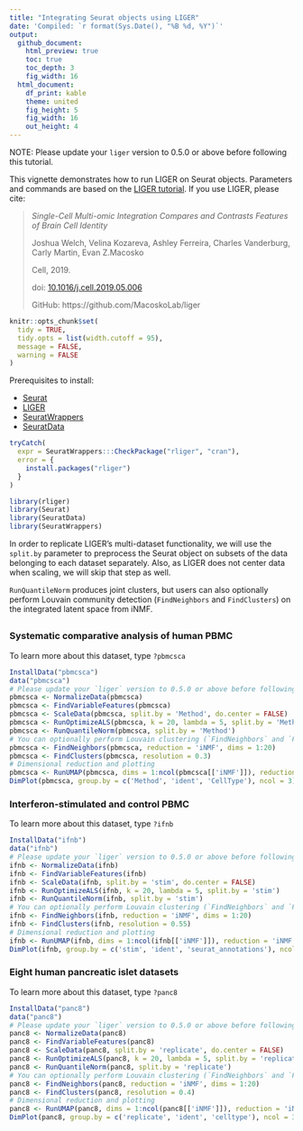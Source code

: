 ```yaml
---
title: "Integrating Seurat objects using LIGER"
date: 'Compiled: `r format(Sys.Date(), "%B %d, %Y")`'
output: 
  github_document:
    html_preview: true
    toc: true
    toc_depth: 3
    fig_width: 16
  html_document:
    df_print: kable
    theme: united
    fig_height: 5
    fig_width: 16
    out_height: 4
---
```


NOTE: Please update your `liger` version to 0.5.0 or above before following this tutorial.

This vignette demonstrates how to run LIGER on Seurat objects. Parameters and commands are based on the [LIGER tutorial](http://htmlpreview.github.io/?https://github.com/MacoskoLab/liger/blob/master/vignettes/Integrating_multi_scRNA_data.html). If you use LIGER, please cite:
  
> *Single-Cell Multi-omic Integration Compares and Contrasts Features of Brain Cell Identity*
>
> Joshua Welch, Velina Kozareva, Ashley Ferreira, Charles Vanderburg, Carly Martin, Evan Z.Macosko
>
> Cell, 2019.
>
> doi: [10.1016/j.cell.2019.05.006](https://doi.org/10.1016/j.cell.2019.05.006)
>
> GitHub: https://github.com/MacoskoLab/liger

```r
knitr::opts_chunk$set(
  tidy = TRUE,
  tidy.opts = list(width.cutoff = 95),
  message = FALSE,
  warning = FALSE
)
```

Prerequisites to install: 

* [Seurat](https://satijalab.org/seurat/install) 
* [LIGER](https://github.com/MacoskoLab/liger) 
* [SeuratWrappers](https://github.com/satijalab/seurat-wrappers)
* [SeuratData](https://github.com/satijalab/seurat-data) 

```r
tryCatch(
  expr = SeuratWrappers:::CheckPackage("rliger", "cran"),
  error = {
    install.packages("rliger")
  }
)
```

```r
library(rliger)
library(Seurat)
library(SeuratData)
library(SeuratWrappers)
```

In order to replicate LIGER's multi-dataset functionality, we will use the `split.by` parameter to preprocess the Seurat object on subsets of the data belonging to each dataset separately. Also, as LIGER does not center data when scaling, we will skip that step as well.

`RunQuantileNorm` produces joint clusters, but users can also optionally perform Louvain community detection (`FindNeighbors` and `FindClusters`) on the integrated latent space from iNMF.

## {.tabset .tabset-pills}

### Systematic comparative analysis of human PBMC

To learn more about this dataset, type `?pbmcsca` 

```r
InstallData("pbmcsca")
data("pbmcsca")
# Please update your `liger` version to 0.5.0 or above before following this tutorial
pbmcsca <- NormalizeData(pbmcsca)
pbmcsca <- FindVariableFeatures(pbmcsca)
pbmcsca <- ScaleData(pbmcsca, split.by = 'Method', do.center = FALSE)
pbmcsca <- RunOptimizeALS(pbmcsca, k = 20, lambda = 5, split.by = 'Method')
pbmcsca <- RunQuantileNorm(pbmcsca, split.by = 'Method')
# You can optionally perform Louvain clustering (`FindNeighbors` and `FindClusters`) after `RunQuantileNorm` according to your needs
pbmcsca <- FindNeighbors(pbmcsca, reduction = 'iNMF', dims = 1:20)
pbmcsca <- FindClusters(pbmcsca, resolution = 0.3)
# Dimensional reduction and plotting
pbmcsca <- RunUMAP(pbmcsca, dims = 1:ncol(pbmcsca[['iNMF']]), reduction = 'iNMF')
DimPlot(pbmcsca, group.by = c('Method', 'ident', 'CellType'), ncol = 3)
```

### Interferon-stimulated and control PBMC

To learn more about this dataset, type `?ifnb` 

```r
InstallData("ifnb")
data("ifnb")
# Please update your `liger` version to 0.5.0 or above before following this tutorial.
ifnb <- NormalizeData(ifnb)
ifnb <- FindVariableFeatures(ifnb)
ifnb <- ScaleData(ifnb, split.by = 'stim', do.center = FALSE)
ifnb <- RunOptimizeALS(ifnb, k = 20, lambda = 5, split.by = 'stim')
ifnb <- RunQuantileNorm(ifnb, split.by = 'stim')
# You can optionally perform Louvain clustering (`FindNeighbors` and `FindClusters`) after `RunQuantileNorm` according to your needs
ifnb <- FindNeighbors(ifnb, reduction = 'iNMF', dims = 1:20)
ifnb <- FindClusters(ifnb, resolution = 0.55)
# Dimensional reduction and plotting
ifnb <- RunUMAP(ifnb, dims = 1:ncol(ifnb[['iNMF']]), reduction = 'iNMF')
DimPlot(ifnb, group.by = c('stim', 'ident', 'seurat_annotations'), ncol = 3)
```

### Eight human pancreatic islet datasets

To learn more about this dataset, type `?panc8` 

```r
InstallData("panc8")
data("panc8")
# Please update your `liger` version to 0.5.0 or above before following this tutorial.
panc8 <- NormalizeData(panc8)
panc8 <- FindVariableFeatures(panc8)
panc8 <- ScaleData(panc8, split.by = 'replicate', do.center = FALSE)
panc8 <- RunOptimizeALS(panc8, k = 20, lambda = 5, split.by = 'replicate')
panc8 <- RunQuantileNorm(panc8, split.by = 'replicate')
# You can optionally perform Louvain clustering (`FindNeighbors` and `FindClusters`) after `RunQuantileNorm` according to your needs
panc8 <- FindNeighbors(panc8, reduction = 'iNMF', dims = 1:20)
panc8 <- FindClusters(panc8, resolution = 0.4)
# Dimensional reduction and plotting
panc8 <- RunUMAP(panc8, dims = 1:ncol(panc8[['iNMF']]), reduction = 'iNMF')
DimPlot(panc8, group.by = c('replicate', 'ident', 'celltype'), ncol = 3)
```
